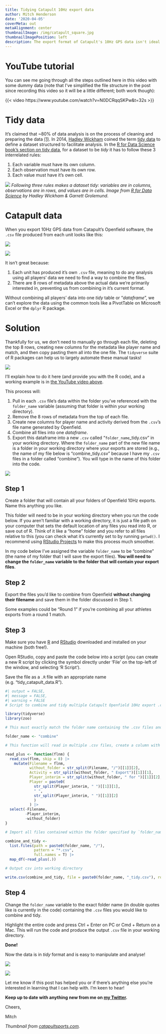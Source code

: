 ```yaml
---
title: Tidying Catapult 10Hz export data
author: Mitch Henderson
date: '2020-04-05'
coverMeta: out
metaAlignment: center
thumbnailImage: /img/catapult_square.jpg
thumbnailImagePosition: left
description: The export format of Catapult's 10Hz GPS data isn't ideal for analysis. This post shows you how to tidy it using R.
---
```


# YouTube tutorial

You can see me going through all the steps outlined here in this video with some dummy data (note that I've simplified the file structure in the post since recording this video so it will be a little different; both work though):

{{< video https://www.youtube.com/watch?v=N0DCRqqSKPw&t=32s >}}

# Tidy data

It's claimed that \~80% of data analysis is on the process of cleaning and preparing the data [(1)](https://onlinelibrary.wiley.com/doi/book/10.1002/0471448354). In 2014, [Hadley Wickham](https://twitter.com/hadleywickham) coined the term [tidy data](https://vita.had.co.nz/papers/tidy-data.pdf) to define a dataset structured to facilitate analysis. In the [R for Data Science book's section on tidy data](https://r4ds.had.co.nz/tidy-data.html), for a dataset to be *tidy* it has to follow these 3 interrelated rules:

1.  Each variable must have its own column.
2.  Each observation must have its own row.
3.  Each value must have it's own cell.

![](/img/tidy_data.png) *Following three rules makes a dataset tidy: variables are in columns, observations are in rows, and values are in cells. Image from [R for Data Science](https://r4ds.had.co.nz/index.html) by Hadley Wickham & Garrett Grolemund.*

# Catapult data

When you export 10Hz GPS data from Catapult's Openfield software, the `.csv` file produced from each unit looks like this:

![](/img/untidy.png)

![](/img/batman_facepalm.gif)

It isn't great because:

1.  Each unit has produced it's own `.csv` file, meaning to do any analysis using all players' data we need to find a way to combine the files.
2.  There are 8 rows of metadata above the actual data we're primarily interested in, preventing us from combining in it's current format.

Without combining all players' data into one *tidy* table or "*dataframe*", we can't explore the data using the common tools like a PivotTable on Microsoft Excel or the `dplyr` R package.

# Solution

Thankfully for us, we don't need to manually go through each file, deleting the top 8 rows, creating new columns for the metadata like player name and match, and then copy pasting them all into the one file. The `tidyverse` suite of R packages can help us to largely automate these manual tasks!

![](/img/batman_thinking.gif)

I'll explain how to do it here (and provide you with the R code), and a working example is in [the YouTube video above](https://www.youtube.com/watch?v=N0DCRqqSKPw&t=11s).

This process will:

1.  Pull in each `.csv` file's data within the folder you've referenced with the `folder_name` variable (assuming that folder is within your working directory).
2.  Remove the 8 rows of metadata from the top of each file.
3.  Create new columns for player name and activity derived from the `.csv`'s file name generated by Openfield.
4.  Combine all files into one *dataframe*.
5.  Export this dataframe into a new `.csv` called "`folder_name`\_tidy.csv" in your working directory. Where the `folder_name` part of the new file name is a folder in your working directory where your exports are stored (e.g., the name of my file below is "combine_tidy.csv" because I have my `.csv` files in a folder called "combine"). You will type in the name of this folder into the code.

![](/img/batcomputer.gif)

## Step 1

Create a folder that will contain all your folders of Openfield 10Hz exports. Name this anything you like.

This folder will need to be in your working directory when you run the code below. If you aren't familiar with a working directory, it is just a file path on your computer that sets the default location of any files you read into R, or save out of R. Think of it like a "home" folder and you refer to all files relative to this (you can check what it's currently set to by running `getwd()`. I recommend using [RStudio Projects](https://rfortherestofus.com/2022/10/rstudio-projects/ "Why You Should Always Use RStudio Projects by R for the Rest of Us") to make this process much smoother.

In my code below I've assigned the variable `folder_name` to be "combine" (the name of my folder that I will save the export files). **You will need to change the `folder_name` variable to the folder that will contain your export files**.

## Step 2

Export the files you'd like to combine from Openfield **without changing their filename** and save them in the folder discussed in Step 1.

Some examples could be "Round 1" if you're combining all your athletes exports from a round 1 match.

## Step 3

Make sure you have [R](https://cran.r-project.org/) and [RStudio](https://rstudio.com/products/rstudio/download/) downloaded and installed on your machine (both free!).

Open RStudio, copy and paste the code below into a script (you can create a new R script by clicking the symbol directly under 'File' on the top-left of the window, and selecting 'R Script').

Save the file as a `.R` file with an appropriate name (e.g. "tidy_catapult_data.R").

```r
#| output = FALSE,
#| message = FALSE,
#| warning = FALSE
# Script to combine and tidy multiple Catapult Openfield 10Hz export .csv files by Mitch Henderson

library(tidyverse)
library(zoo)

# This must exactly match the folder name containing the .csv files and be in your working directory

folder_name <- "combine"

# This function will read in multiple .csv files, create a column with the file name, and parse it into it's relevant components.

read_plus <- function(flnm) {
  read_csv(flnm, skip = 8) |>
    mutate(Filename = flnm,
           without_folder = str_split(Filename, "/")[[1]][2],
           Activity = str_split(without_folder, " Export")[[1]][1],
           Player_interim = str_split(without_folder, " for ")[[1]][2],
           Player = paste0(
             str_split(Player_interim, " ")[[1]][1],
             " ",
             str_split(Player_interim, " ")[[1]][2]
             )
           ) |>
  select(-Filename,
         -Player_interim,
         -without_folder)
}

# Import all files contained within the folder specified by `folder_name` above

combine_and_tidy <-
  list.files(path = paste0(folder_name, "/"),
             pattern = "*.csv", 
             full.names = T) |>
  map_df(~read_plus(.))

# Output csv into working directory

write.csv(combine_and_tidy, file = paste0(folder_name, "_tidy.csv"), row.names = F)
```

## Step 4

Change the `folder_name` variable to the exact folder name (in double quotes like is currently in the code) containing the `.csv` files you would like to combine and tidy.

Highlight the entire code and press Ctrl + Enter on PC or Cmd + Return on a Mac. This will run the code and produce the output `.csv` file in your working directory.

**Done!**

Now the data is in *tidy* format and is easy to manipulate and analyse!

![](/img/tidy_gps.png)

![](/img/batman_thumbsup.gif)

Let me know if this post has helped you or if there's anything else you're interested in learning that I can help with. I'm keen to hear!

**Keep up to date with anything new from me on [my Twitter](https://twitter.com/mitchhendo_).**

Cheers,

Mitch

*Thumbnail from [catapultsports.com](www.catapultsports.com).*
